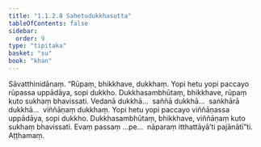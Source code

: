 ```yaml
---
title: "1.1.2.8 Sahetudukkhasutta"
tableOfContents: false
sidebar:
  order: 9
type: "tipitaka"
basket: "su"
book: "khan"
---
```



<DynamicBreadcrumb />

<Division number="19" book="khan" bookNo="13" page="20">

<Paragraph number="112" book="khan">
Sāvatthinidānaṃ. “Rūpaṃ, bhikkhave, dukkhaṃ. Yopi hetu yopi paccayo rūpassa uppādāya, sopi dukkho. Dukkhasambhūtaṃ, bhikkhave, rūpaṃ kuto sukhaṃ bhavissati. Vedanā dukkhā…  saññā dukkhā…  saṅkhārā dukkhā…  viññāṇaṃ dukkhaṃ. Yopi hetu yopi paccayo viññāṇassa uppādāya, sopi dukkho. Dukkhasambhūtaṃ, bhikkhave, viññāṇaṃ kuto sukhaṃ bhavissati. Evaṃ passaṃ …pe…  nāparaṃ itthattāyā’ti pajānātī”ti.

</Paragraph>
</Division>

<Paragraph number="113" type="center" book="khan">
Aṭṭhamaṃ.
</Paragraph>
